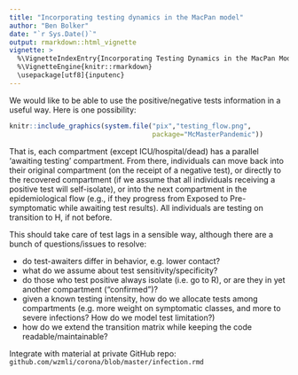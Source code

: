 ```yaml
---
title: "Incorporating testing dynamics in the MacPan model"
author: "Ben Bolker"
date: "`r Sys.Date()`"
output: rmarkdown::html_vignette
vignette: >
  %\VignetteIndexEntry{Incorporating Testing Dynamics in the MacPan Model}
  %\VignetteEngine{knitr::rmarkdown}
  \usepackage[utf8]{inputenc}
---
```


We would like to be able to use the positive/negative tests information in a useful way. Here is one possibility:

```r
knitr::include_graphics(system.file("pix","testing_flow.png",
                                    package="McMasterPandemic"))
```

That is, each compartment (except ICU/hospital/dead) has a parallel 'awaiting testing' compartment. From there, individuals can move back into their original compartment (on the receipt of a negative test), or directly to the recovered compartment (if we assume that all individuals receiving a positive test will self-isolate), or into the next compartment in the epidemiological flow (e.g., if they progress from Exposed to Pre-symptomatic while awaiting test results). All individuals are testing on transition to H, if not before.

This should take care of test lags in a sensible way, although there are a bunch of questions/issues to resolve:

- do test-awaiters differ in behavior, e.g. lower contact?
- what do we assume about test sensitivity/specificity?
- do those who test positive always isolate (i.e. go to R), or are they in yet another compartment ("confirmed")?
- given a known testing intensity, how do we allocate tests among compartments (e.g. more weight on symptomatic classes, and more to severe infections? How do we model test limitation?)
- how do we extend the transition matrix while keeping the code readable/maintainable?


Integrate with material at private GitHub repo: `github.com/wzmli/corona/blob/master/infection.rmd`
